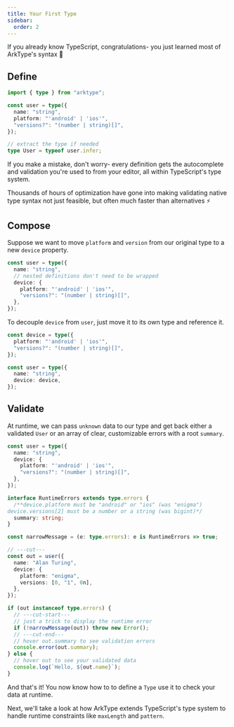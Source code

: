 ```yaml
---
title: Your First Type
sidebar:
  order: 2
---
```


If you already know TypeScript, congratulations- you just learned most of ArkType's syntax 🎉

## Define

```ts twoslash
import { type } from "arktype";

const user = type({
  name: "string",
  platform: "'android' | 'ios'",
  "versions?": "(number | string)[]",
});

// extract the type if needed
type User = typeof user.infer;
```

If you make a mistake, don't worry- every definition gets the autocomplete and validation you're used to from your editor, all within TypeScript's type system.

<Callout title="Will ArkType crash my TypeScript server?">
  Thousands of hours of optimization have gone into making validating native
  type syntax not just feasible, but often much faster than alternatives ⚡
</Callout>

## Compose

Suppose we want to move `platform` and `version` from our original type to a new `device` property.

```ts twoslash
const user = type({
  name: "string",
  // nested definitions don't need to be wrapped
  device: {
    platform: "'android' | 'ios'",
    "versions?": "(number | string)[]",
  },
});
```

To decouple `device` from `user`, just move it to its own type and reference it.

```ts twoslash
const device = type({
  platform: "'android' | 'ios'",
  "versions?": "(number | string)[]",
});

const user = type({
  name: "string",
  device: device,
});
```

## Validate

At runtime, we can pass `unknown` data to our type and get back either a validated `User` or an array of clear, customizable errors with a root `summary`.

```ts twoslash
const user = type({
  name: "string",
  device: {
    platform: "'android' | 'ios'",
    "versions?": "(number | string)[]",
  },
});

interface RuntimeErrors extends type.errors {
  /**device.platform must be "android" or "ios" (was "enigma")
device.versions[2] must be a number or a string (was bigint)*/
  summary: string;
}

const narrowMessage = (e: type.errors): e is RuntimeErrors => true;

// ---cut---
const out = user({
  name: "Alan Turing",
  device: {
    platform: "enigma",
    versions: [0, "1", 0n],
  },
});

if (out instanceof type.errors) {
  // ---cut-start---
  // just a trick to display the runtime error
  if (!narrowMessage(out)) throw new Error();
  // ---cut-end---
  // hover out.summary to see validation errors
  console.error(out.summary);
} else {
  // hover out to see your validated data
  console.log(`Hello, ${out.name}`);
}
```

And that's it! You now know how to to define a `Type` use it to check your data at runtime.

Next, we'll take a look at how ArkType extends TypeScript's type system to handle runtime constraints like `maxLength` and `pattern`.
